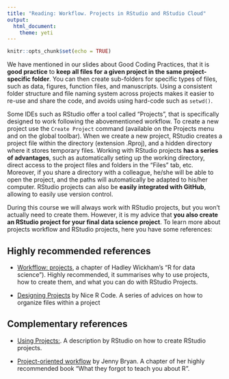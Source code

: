 ```yaml
---
title: "Reading: Workflow. Projects in RStudio and RStudio Cloud"
output: 
  html_document: 
    theme: yeti
---
```


```r
knitr::opts_chunk$set(echo = TRUE)
```

We have mentioned in our slides about Good Coding Practices, that it is **good practice** to **keep all files for a given project in the same project-specific folder**. You can then create sub-folders for specific types of files, such as data, figures, function files, and manuscripts. Using a consistent folder structure and file naming system across projects makes it easier to re-use and share the code, and avoids using hard-code such as `setwd()`.

Some IDEs such as RStudio offer a tool called "Projects", that is specifically designed to work following the abovementioned workflow. To create a new project use the `Create Project` command (available on the Projects menu and on the global toolbar). When we create a new project, RStudio creates a project file within the directory (extension .Rproj), and a hidden directory where it stores temporary files. Working with RStudio projects **has a series of advantages**, such as automatically seting up the working directory, direct access to the project files and folders in the "Files" tab, etc. Moreover, if you share a directory with a colleague, he/she will be able to open the project, and the paths will automatically be adapted to his/her computer. RStudio projects can also be **easily integrated with GitHub**, allowing to easily use version control.

During this course we will always work with RStudio projects, but you won't actually need to create them. However, it is my advice that **you also create an RStudio project for your final data science project**. To learn more about projects workflow and RStudio projects, here you have some references:

## Highly recommended references

- [Workfflow: projects](https://r4ds.had.co.nz/workflow-projects.html), a chapter of Hadley Wickham's "R for data science"). Highly recommended, it summarises why to use projects, how to create them, and what you can do with RStudio Projects.

- [Designing Projects](https://nicercode.github.io/blog/2013-04-05-projects/) by Nice R Code. A series of advices on how to organize files within a project

## Complementary references

- [Using Projects:](https://support.rstudio.com/hc/en-us/articles/200526207-Using-Projects). A description by RStudio on how to create RStudio projects.

- [Project-oriented workflow](https://rstats.wtf/project-oriented-workflow.html) by Jenny Bryan. A chapter of her highly recommended book "What they forgot to teach you about R". 

